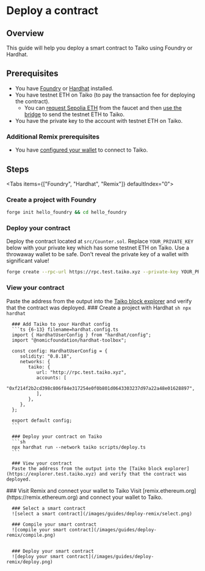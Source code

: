 
# Deploy a contract

## Overview

This guide will help you deploy a smart contract to Taiko using Foundry or Hardhat.

## Prerequisites

- You have [Foundry](https://book.getfoundry.sh/getting-started/installation) or [Hardhat](https://hardhat.org/hardhat-runner/docs/getting-started#quick-start) installed.
- You have testnet ETH on Taiko (to pay the transaction fee for deploying the contract).
   - You can [request Sepolia ETH](/docs/guides/receive-tokens) from the faucet and then [use the bridge](/docs/guides/use-the-bridge) to send the testnet ETH to Taiko.
- You have the private key to the account with testnet ETH on Taiko.

### Additional Remix prerequisites
- You have [configured your wallet](/docs/guides/configure-your-wallet) to connect to Taiko.

## Steps

<Tabs items={["Foundry", "Hardhat", "Remix"]} defaultIndex="0">
  <Tab>
   <Steps>
   ### Create a project with Foundry
   ```sh
   forge init hello_foundry && cd hello_foundry
   ```

   ### Deploy your contract
   Deploy the contract located at `src/Counter.sol`. Replace `YOUR_PRIVATE_KEY` below with your private key which has some testnet ETH on Taiko.
   <Callout type="warning">
   Use a throwaway wallet to be safe. Don't reveal the private key of a wallet with significant value!
   </Callout>

   ```sh
   forge create --rpc-url https://rpc.test.taiko.xyz --private-key YOUR_PRIVATE_KEY src/Counter.sol:Counter
   ```

   ### View your contract
   Paste the address from the output into the [Taiko block explorer](https://explorer.test.taiko.xyz) and verify that the contract was deployed.
   </Steps>
  </Tab>
  <Tab>
   <Steps>
      ### Create a project with Hardhat
      ```sh
      npx hardhat
      ```

      ### Add Taiko to your Hardhat config
      ```ts {6-13} filename=hardhat.config.ts
      import { HardhatUserConfig } from "hardhat/config";
      import "@nomicfoundation/hardhat-toolbox";

      const config: HardhatUserConfig = {
         solidity: "0.8.18",
         networks: {
            taiko: {
               url: "http://rpc.test.taiko.xyz",
               accounts: [
                  "0xf214f2b2cd398c806f84e317254e0f0b801d0643303237d97a22a48e01628897",
               ],
            },
         },
      };

      export default config;
      ```

      ### Deploy your contract on Taiko
      ```sh
      npx hardhat run --network taiko scripts/deploy.ts
      ```

      ### View your contract
      Paste the address from the output into the [Taiko block explorer](https://explorer.test.taiko.xyz) and verify that the contract was deployed.
   </Steps>
  </Tab>
  <Tab>
   <Steps>
      ### Visit Remix and connect your wallet to Taiko
      Visit [remix.ethereum.org](https://remix.ethereum.org) and connect your wallet to Taiko.

      ### Select a smart contract
      ![select a smart contract](/images/guides/deploy-remix/select.png)

      ### Compile your smart contract
      ![compile your smart contract](/images/guides/deploy-remix/compile.png)


      ### Deploy your smart contract
      ![deploy your smart contract](/images/guides/deploy-remix/deploy.png)
   </Steps>
  </Tab>
</Tabs>
